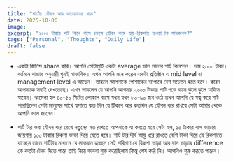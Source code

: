 ```yaml
---
title: "শার্টের যৌবন আর যাতায়াতের খরচ"
date: 2025-10-06
image: 
excerpt: "২০০০ টাকার শার্ট কিনে বাসে চড়লে যৌবন কমে যায়—রিকশায় যাওয়া কি লাভজনক?"
tags: ["Personal", "Thoughts", "Daily Life"]
draft: false
---
```


- একটা জিনিস share করি। আপনি মোটামুটি একটা average ভাল মানের  শার্ট কিনলেন।  দাম ২০০০ টাকা। বর্তমান বাজার অনুযায়ী খুবই স্বাভাবিক। এখন আপনি মনে করেন একটা প্রতিষ্ঠান এ mid level বা management level এ আছেন। তাহলে আপনাকে পোশাকের ব্যাপারে বেশ সচেতন হতে হবে। কারন আপনাকে সবাই দেখতেছে। এখন ভাবলেন যে আপনি আপনার ২০০০ টাকার শার্ট পড়ে বাসে ঝুলে ঝুলে অফিস যাবেন।  ঝামেলা হল ৪০-৫০ সিটের লোকাল বাসে যখন যখন ৮০-৯০ জন ওঠে তখন আপনি যে যত্ন করে শার্ট পরেছিলেন সেটা মানুষের সাথে ঘসাতে কত দিন যে টিকবে আর কতদিন যে যৌবন ধরে রাখবে সেটা আমার থেকে আপনি ভাল জানেন।

- শার্ট টার ভরা যৌবন ধরে রেখে নতুনের মত রাখতে আপনাকে যা করতে হবে সেটা হল, ১০ টাকার বাস ভাড়ার জায়গায় ১০০ টাকার রিকশা ভাড়া দিয়ে যেতে হবে। শার্ট টার দীর্ঘ আয়ু ধরে রাখতে বেশি টাকা দিয়ে যে রিকশাতে যাচ্ছেন তাতে শার্টটার মাধ্যমে যে লাভবান হচ্ছেন সেই পরিমাণ যে রিকশা ভাড়া আর বাস ভাড়ার difference কে কতটা টেক্কা দিতে পারে তাই নিয়ে ভাবনা শুরু করেছিলাম কিন্তু শেষ করি নি। আপনিও শুরু করতে পারেন।